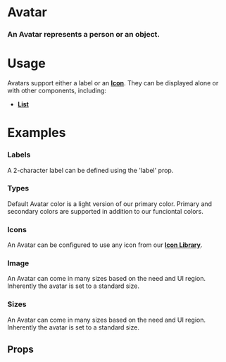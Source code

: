 
<Meta title="Atoms|Avatar" component={Avatar} />

# Avatar

### An Avatar represents a person or an object.

<Preview withToolbar>
  <Story name="Standard">
    <Avatar label="LG" />
  </Story>
</Preview>

# Usage

Avatars support either a label or an **[Icon](/?path=/docs/atoms-icon--documentation)**. They can be displayed alone or with other components, including:

- **[List](/?path=/docs/blocks-list--documentation)**

# Examples

### Labels

A 2-character label can be defined using the 'label' prop.

<Preview>
  <Story name="Labels">
    <Grid columns="4">
      <Avatar label="AB" />
      <Avatar label="CD" />
      <Avatar label="ST" />
      <Avatar label="UV" />
    </Grid>
  </Story>
</Preview>

### Types

Default Avatar color is a light version of our primary color. Primary and secondary colors are supported in addition to our funciontal colors.

<Preview>
  <Story name="Types">
    <Grid columns="4">
      <Avatar label="DF" />
      <Avatar label="PR" type="primary" />
      <Avatar label="SC" type="secondary" />
      <Avatar label="IN" type="info" />
      <Avatar label="SC" type="success" />
      <Avatar label="WN" type="warning" />
      <Avatar label="AL" type="alert" />
    </Grid>
  </Story>
</Preview>

### Icons

An Avatar can be configured to use any icon from our **[Icon Library](/?path=/docs/application-libraries-icon-library--app-icons)**.

<Preview>
  <Story name="Icons">
    <Grid columns="4">
      <Avatar icon="alert" />
      <Avatar icon="bookmark_solid" />
      <Avatar icon="home" />
      <Avatar icon="mail" />
    </Grid>
  </Story>
</Preview>


### Image

An Avatar can come in many sizes based on the need and UI region. Inherently the avatar is set to a standard size.

<Preview>
  <Story name="Image">
    <Grid columns="4">
      <Avatar size="3x" image src="https://encrypted-tbn0.gstatic.com/images?q=tbn:ANd9GcRKFattKrNRvWlq7W5k_19wjiYpmqVUFgw4vDIrgWL5l2BQuRAE"/>
       <Avatar size="4x" image src="https://encrypted-tbn0.gstatic.com/images?q=tbn:ANd9GcRKFattKrNRvWlq7W5k_19wjiYpmqVUFgw4vDIrgWL5l2BQuRAE"/>
    </Grid>
  </Story>
</Preview>

### Sizes

An Avatar can come in many sizes based on the need and UI region. Inherently the avatar is set to a standard size.

<Preview>
  <Story name="Sizes">
    <Grid columns="4">
      <Avatar label="1x" size="1x" />
      <Avatar label="2x" size="2x" />
      <Avatar label="3x" size="3x" />
      <Avatar label="4x" size="4x" />
    </Grid>
  </Story>
</Preview>



## Props

<Props of={Avatar} />
